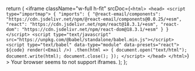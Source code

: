   return (
    <iframe
      className="w-full h-fit"
      srcDoc={`
    <html>
    <head>
      <script type="importmap">
        {
          "imports": {
            "@react-email/components": "https://cdn.jsdelivr.net/npm/@react-email/components@0.0.25/+esm",
            "react": "https://cdn.jsdelivr.net/npm/react@18.3.1/+esm",
            "react-dom": "https://cdn.jsdelivr.net/npm/react-dom@18.3.1/+esm"
          }
        }
      </script>
      <script type="text/javascript" src="https://unpkg.com/@babel/standalone/babel.min.js"></script>
      <script type="text/babel" data-type="module" data-presets="react">
        ${code}
        render(<Email />)
          .then(html => {
            document.open("text/html");
            document.write(html);
            document.close();
          });
      </script>
    </head>
    </html>
     `}
    >
      Your browser seems to not support iframes.
    </iframe>
  );
};
